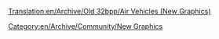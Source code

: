 [[Translation:en/Archive/Old 32bpp/Air Vehicles (New Graphics)]]
[[Category:en/Archive/Community/New Graphics]]
